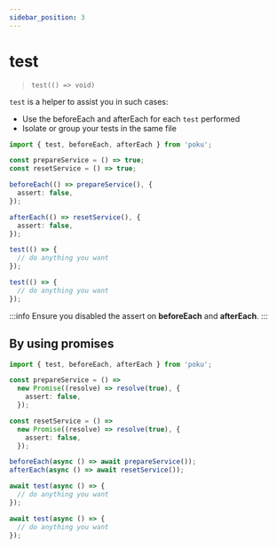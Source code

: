 ```yaml
---
sidebar_position: 3
---
```


# test

> `test(() => void)`

`test` is a helper to assist you in such cases:

- Use the beforeEach and afterEach for each `test` performed
- Isolate or group your tests in the same file

```ts
import { test, beforeEach, afterEach } from 'poku';

const prepareService = () => true;
const resetService = () => true;

beforeEach(() => prepareService(), {
  assert: false,
});

afterEach(() => resetService(), {
  assert: false,
});

test(() => {
  // do anything you want
});

test(() => {
  // do anything you want
});
```

:::info
Ensure you disabled the assert on **beforeEach** and **afterEach**.
:::

## By using promises

```ts
import { test, beforeEach, afterEach } from 'poku';

const prepareService = () =>
  new Promise((resolve) => resolve(true), {
    assert: false,
  });

const resetService = () =>
  new Promise((resolve) => resolve(true), {
    assert: false,
  });

beforeEach(async () => await prepareService());
afterEach(async () => await resetService());

await test(async () => {
  // do anything you want
});

await test(async () => {
  // do anything you want
});
```
